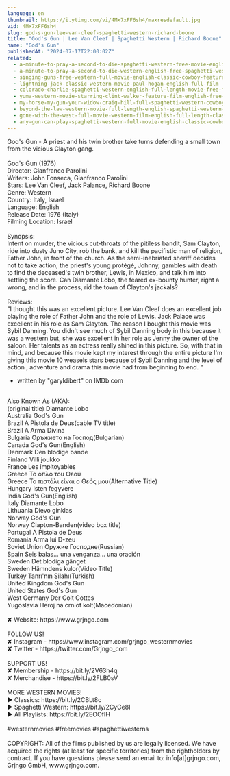 ```yaml
---
language: en
thumbnail: https://i.ytimg.com/vi/4Mx7xFF6sh4/maxresdefault.jpg
vid: 4Mx7xFF6sh4
slug: god-s-gun-lee-van-cleef-spaghetti-western-richard-boone
title: "God's Gun | Lee Van Cleef | Spaghetti Western | Richard Boone"
name: "God's Gun"
publishedAt: "2024-07-17T22:00:02Z"
related:
  - a-minute-to-pray-a-second-to-die-spaghetti-western-free-movie-english
  - a-minute-to-pray-a-second-to-die-western-english-free-spaghetti-western
  - singing-guns-free-western-full-movie-english-classic-cowboy-feature-film
  - lightning-jack-classic-western-movie-paul-hogan-english-full-film
  - colorado-charlie-spaghetti-western-english-full-length-movie-free-feature-film-full-movies
  - yuma-western-movie-starring-clint-walker-feature-film-english-free-movie-full-length-youtube
  - my-horse-my-gun-your-widow-craig-hill-full-spaghetti-western-cowboy-film-english
  - beyond-the-law-western-movie-full-length-english-spaghetti-western-full-free-youtube-movies
  - gone-with-the-west-full-movie-western-film-english-full-length-classic-movie-watchfree
  - any-gun-can-play-spaghetti-western-full-movie-english-classic-cowboy-film-free-full-westerns
---
```


God's Gun - A priest and his twin brother take turns defending a small town from the vicious Clayton gang.<br />
<br />
God's Gun (1976)<br />
Director: Gianfranco Parolini<br />
Writers: John Fonseca, Gianfranco Parolini<br />
Stars: Lee Van Cleef, Jack Palance, Richard Boone<br />
Genre: Western<br />
Country: Italy, Israel<br />
Language: English<br />
Release Date: 1976 (Italy)<br />
Filming Location: Israel<br />
<br />
Synopsis:<br />
Intent on murder, the vicious cut-throats of the pitiless bandit, Sam Clayton, ride into dusty Juno City, rob the bank, and kill the pacifistic man of religion, Father John, in front of the church. As the semi-inebriated sheriff decides not to take action, the priest's young protégé, Johnny, gambles with death to find the deceased's twin brother, Lewis, in Mexico, and talk him into settling the score. Can Diamante Lobo, the feared ex-bounty hunter, right a wrong, and in the process, rid the town of Clayton's jackals?<br />
<br />
Reviews:<br />
"I thought this was an excellent picture. Lee Van Cleef does an excellent job playing the role of Father John and the role of Lewis. Jack Palace was excellent in his role as Sam Clayton. The reason I bought this movie was Sybil Danning. You didn't see much of Sybil Danning body in this because it was a western but, she was excellent in her role as Jenny the owner of the saloon. Her talents as an actress really shined in this picture. So, with that in mind, and because this movie kept my interest through the entire picture I'm giving this movie 10 weasels stars because of Sybil Danning and the level of action , adventure and drama this movie had from beginning to end. "<br />
- written by "garyldibert" on IMDb.com<br />
<br />
Also Known As (AKA):<br />
(original title) Diamante Lobo<br />
Australia God's Gun<br />
Brazil A Pistola de Deus(cable TV title)<br />
Brazil A Arma Divina<br />
Bulgaria Оръжието на Господ(Bulgarian)<br />
Canada God's Gun(English)<br />
Denmark Den blodige bande<br />
Finland Villi joukko<br />
France Les impitoyables<br />
Greece Το όπλο του Θεού<br />
Greece Το πιστόλι είναι ο Θεός μου(Alternative Title)<br />
Hungary Isten fegyvere<br />
India God's Gun(English)<br />
Italy Diamante Lobo<br />
Lithuania Dievo ginklas<br />
Norway God's Gun<br />
Norway Clapton-Banden(video box title)<br />
Portugal A Pistola de Deus<br />
Romania Arma lui D-zeu<br />
Soviet Union Оружие Господне(Russian)<br />
Spain Seis balas... una venganza... una oración<br />
Sweden Det blodiga gänget<br />
Sweden Hämndens kulor(Video Title)<br />
Turkey Tanrı'nın Silahı(Turkish)<br />
United Kingdom God's Gun<br />
United States God's Gun<br />
West Germany Der Colt Gottes<br />
Yugoslavia Heroj na crniot kolt(Macedonian)<br />
<br />
✘ Website: https://www.grjngo.com<br />
<br />
FOLLOW US!<br />
✘ Instagram - https://www.instagram.com/grjngo_westernmovies<br />
✘ Twitter - https://twitter.com/Grjngo_com<br />
<br />
SUPPORT US!<br />
✘ Membership - https://bit.ly/2V63h4q<br />
✘ Merchandise - https://bit.ly/2FLB0sV<br />
<br />
MORE WESTERN MOVIES! <br />
► Classics: https://bit.ly/2CBLt8c <br />
► Spaghetti Western: https://bit.ly/2CyCe8I <br />
► All Playlists: https://bit.ly/2EOOfIH <br />
<br />
#westernmovies #freemovies #spaghettiwesterns<br />
<br />
COPYRIGHT: All of the films published by us are legally licensed. We have acquired the rights (at least for specific territories) from the rightholders by contract. If you have questions please send an email to: info[at]grjngo.com, Grjngo GmbH, www.grjngo.com.